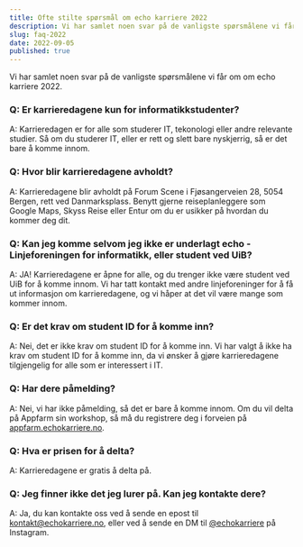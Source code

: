 ```yaml
---
title: Ofte stilte spørsmål om echo karriere 2022
description: Vi har samlet noen svar på de vanligste spørsmålene vi får om om echo karriere 2022.
slug: faq-2022
date: 2022-09-05
published: true
---
```


Vi har samlet noen svar på de vanligste spørsmålene vi får om om echo karriere 2022.

### Q: Er karrieredagene kun for informatikkstudenter?

A: Karrieredagen er for alle som studerer IT, tekonologi eller andre relevante studier. Så om du studerer IT, eller er rett og slett bare nyskjerrig, så er det bare å komme innom.

### Q: Hvor blir karrieredagene avholdt?

A: Karrieredagene blir avholdt på Forum Scene i Fjøsangerveien 28, 5054 Bergen, rett ved Danmarksplass. Benytt gjerne reiseplanleggere som Google Maps, Skyss Reise eller Entur om du er usikker på hvordan du kommer deg dit.

### Q: Kan jeg komme selvom jeg ikke er underlagt echo - Linjeforeningen for informatikk, eller student ved UiB?

A: JA! Karrieredagene er åpne for alle, og du trenger ikke være student ved UiB for å komme innom. Vi har tatt kontakt med andre linjeforeninger for å få ut informasjon om karrieredagene, og vi håper at det vil være mange som kommer innom.

### Q: Er det krav om student ID for å komme inn?

A: Nei, det er ikke krav om student ID for å komme inn. Vi har valgt å ikke ha krav om student ID for å komme inn, da vi ønsker å gjøre karrieredagene tilgjengelig for alle som er interessert i IT.

### Q: Har dere påmelding?

A: Nei, vi har ikke påmelding, så det er bare å komme innom. Om du vil delta på Appfarm sin workshop, så må du registrere deg i forveien på [appfarm.echokarriere.no](https://appfarm.echokarriere.no/).

### Q: Hva er prisen for å delta?

A: Karrieredagene er gratis å delta på.

### Q: Jeg finner ikke det jeg lurer på. Kan jeg kontakte dere?

A: Ja, du kan kontakte oss ved å sende en epost til [kontakt@echokarriere.no](mailto:kontakt@echokarriere.no), eller ved å sende en DM til [@echokarriere](https://www.instagram.com/echokarriere/) på Instagram.
